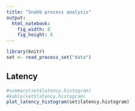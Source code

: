 ```yaml
---
title: "Snabb process analysis"
output:
  html_notebook:
    fig_width: 8
    fig_height: 6
---
```


```r
library(knitr)
set <- read_process_set("data")
```

## Latency

```r
#summary(set$latency.histogram)
#kable(set$latency.histogram)
plot_latency_histogram(set$latency.histogram)
```

